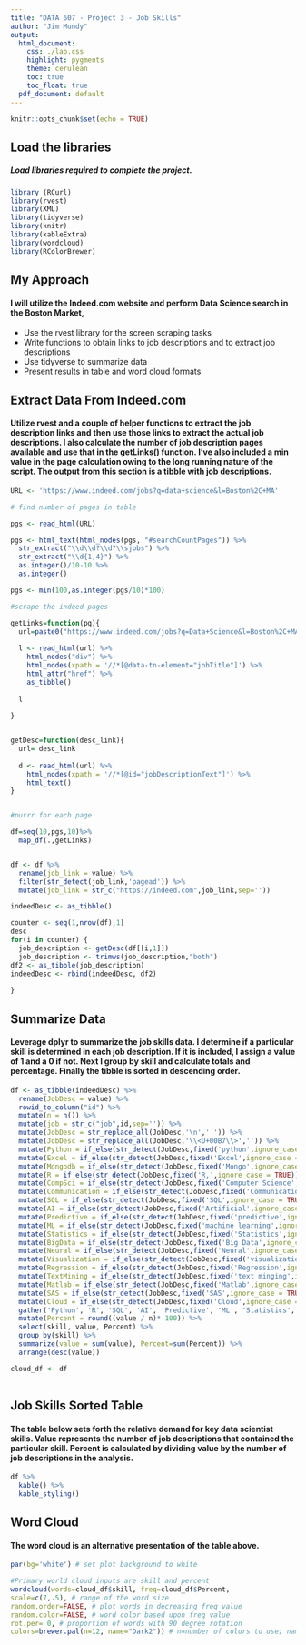 ---
title: "DATA 607 - Project 3 - Job Skills"
author: "Jim Mundy"
output:
  html_document:
    css: ./lab.css
    highlight: pygments
    theme: cerulean
    toc: true
    toc_float: true
  pdf_document: default
---



```{r setup, include=FALSE}
knitr::opts_chunk$set(echo = TRUE)


```

## Load the libraries

##### Load libraries required to complete the project. 

```{r echo=TRUE, warning=FALSE, message=FALSE}
library (RCurl)
library(rvest)
library(XML)
library(tidyverse)
library(knitr)
library(kableExtra)
library(wordcloud)
library(RColorBrewer)

```

## My Approach

#### I will utilize the Indeed.com website and perform Data Science search in the Boston Market,
* Use the rvest library for the screen scraping tasks
* Write functions to obtain links to job descriptions and to extract job descriptions
* Use tidyverse to summarize data
* Present results in table and word cloud formats





## Extract Data From Indeed.com

#### Utilize rvest and a couple of helper functions to extract the job description links and then use those links to extract the actual job descriptions.  I also calculate the number of job description pages available and use that in the getLinks() function.  I've also included a min value in the page calculation owing to the long running nature of the script.  The output from this section is a tibble with job descriptions. 

```{r echo=TRUE, warning=FALSE, message=FALSE}
URL <- 'https://www.indeed.com/jobs?q=data+science&l=Boston%2C+MA'

# find number of pages in table

pgs <- read_html(URL)

pgs <- html_text(html_nodes(pgs, "#searchCountPages")) %>%
  str_extract("\\d\\d?\\d?\\sjobs") %>% 
  str_extract("\\d{1,4}") %>% 
  as.integer()/10-10 %>% 
  as.integer() 

pgs <- min(100,as.integer(pgs/10)*100)

#scrape the indeed pages 

getLinks=function(pg){
  url=paste0("https://www.indeed.com/jobs?q=Data+Science&l=Boston%2C+MA&start=",pg)
  
  l <- read_html(url) %>%
    html_nodes("div") %>%
    html_nodes(xpath = '//*[@data-tn-element="jobTitle"]') %>%
    html_attr("href") %>% 
    as_tibble()
  
  l
  
}


getDesc=function(desc_link){
  url= desc_link
  
  d <- read_html(url) %>%
    html_nodes(xpath = '//*[@id="jobDescriptionText"]') %>%
    html_text()
}


#purrr for each page

df=seq(10,pgs,10)%>%
  map_df(.,getLinks)


df <- df %>% 
  rename(job_link = value) %>%
  filter(str_detect(job_link,'pagead')) %>% 
  mutate(job_link = str_c("https://indeed.com",job_link,sep=''))

indeedDesc <- as_tibble()

counter <- seq(1,nrow(df),1)
desc 
for(i in counter) {
  job_description <- getDesc(df[[i,1]])
  job_description <- trimws(job_description,"both")
df2 <- as_tibble(job_description)
indeedDesc <- rbind(indeedDesc, df2)
  
}
```



## Summarize Data

#### Leverage dplyr to summarize the job skills data. I determine if a particular skill is determined in each job description.  If it is included, I assign a value of 1 and a 0 if not.  Next I group by skill and calculate totals and percentage.  Finally the tibble is sorted in descending order.  

```{r echo=TRUE, warning=FALSE, message=FALSE}


df <- as_tibble(indeedDesc) %>% 
  rename(JobDesc = value) %>%
  rowid_to_column("id") %>%
  mutate(n = n()) %>% 
  mutate(job = str_c("job",id,sep='')) %>% 
  mutate(JobDesc = str_replace_all(JobDesc,'\n',' ')) %>% 
  mutate(JobDesc = str_replace_all(JobDesc,'\\<U+00B7\\>','')) %>% 
  mutate(Python = if_else(str_detect(JobDesc,fixed('python',ignore_case = TRUE)),1,0)) %>%
  mutate(Excel = if_else(str_detect(JobDesc,fixed('Excel',ignore_case = TRUE)),1,0)) %>%
  mutate(Mongodb = if_else(str_detect(JobDesc,fixed('Mongo',ignore_case = TRUE)),1,0)) %>%
  mutate(R = if_else(str_detect(JobDesc,fixed('R,',ignore_case = TRUE)),1,0)) %>%
  mutate(CompSci = if_else(str_detect(JobDesc,fixed('Computer Science',ignore_case = TRUE)),1,0)) %>%
  mutate(Communication = if_else(str_detect(JobDesc,fixed('Communication Skills',ignore_case = TRUE)),1,0)) %>%
  mutate(SQL = if_else(str_detect(JobDesc,fixed('SQL',ignore_case = TRUE)),1,0)) %>% 
  mutate(AI = if_else(str_detect(JobDesc,fixed('Artificial',ignore_case = TRUE)),1,0)) %>%
  mutate(Predictive = if_else(str_detect(JobDesc,fixed('predictive',ignore_case = TRUE)),1,0)) %>%
  mutate(ML = if_else(str_detect(JobDesc,fixed('machine learning',ignore_case = TRUE)),1,0)) %>%
  mutate(Statistics = if_else(str_detect(JobDesc,fixed('Statistics',ignore_case = TRUE)),1,0)) %>%
  mutate(BigData = if_else(str_detect(JobDesc,fixed('Big Data',ignore_case = TRUE)),1,0)) %>%
  mutate(Neural = if_else(str_detect(JobDesc,fixed('Neural',ignore_case = TRUE)),1,0)) %>%
  mutate(Visualization = if_else(str_detect(JobDesc,fixed('visualization',ignore_case = TRUE)),1,0)) %>%
  mutate(Regression = if_else(str_detect(JobDesc,fixed('Regression',ignore_case = TRUE)),1,0)) %>%
  mutate(TextMining = if_else(str_detect(JobDesc,fixed('text minging',ignore_case = TRUE)),1,0)) %>%
  mutate(Matlab = if_else(str_detect(JobDesc,fixed('Matlab',ignore_case = TRUE)),1,0)) %>%
  mutate(SAS = if_else(str_detect(JobDesc,fixed('SAS',ignore_case = TRUE)),1,0)) %>%
  mutate(Cloud = if_else(str_detect(JobDesc,fixed('Cloud',ignore_case = TRUE)),1,0)) %>%
  gather('Python', 'R', 'SQL', 'AI', 'Predictive', 'ML', 'Statistics', 'BigData', 'Neural', 'Regression', 'TextMining', 'Matlab','SAS','Cloud', 'Visualization', 'Excel', 'Mongodb', 'CompSci','Communication',key=skill, value=value) %>% 
  mutate(Percent = round((value / n)* 100)) %>% 
  select(skill, value, Percent) %>% 
  group_by(skill) %>% 
  summarize(value = sum(value), Percent=sum(Percent)) %>%
  arrange(desc(value))

cloud_df <- df
                      
```


## Job Skills Sorted Table

#### The table below sets forth the relative demand for key data scientist skills. Value represents the number of job descriptions that contained the particular skill.  Percent is calculated by dividing value by the number of job descriptions in the analysis.

```{r echo=TRUE, warning=FALSE, message=FALSE}
df %>% 
  kable() %>% 
  kable_styling()


```

## Word Cloud

#### The word cloud is an alternative presentation of the table above.

```{r echo=TRUE, warning=FALSE, message=FALSE}

par(bg='white') # set plot background to white

#Primary world cloud inputs are skill and percent
wordcloud(words=cloud_df$skill, freq=cloud_df$Percent,
scale=c(7,.5), # range of the word size
random.order=FALSE, # plot words in decreasing freq value
random.color=FALSE, # word color based upon freq value
rot.per= 0, # proportion of words with 90 degree rotation
colors=brewer.pal(n=12, name="Dark2")) # n=number of colors to use; name= name of color palette



```
